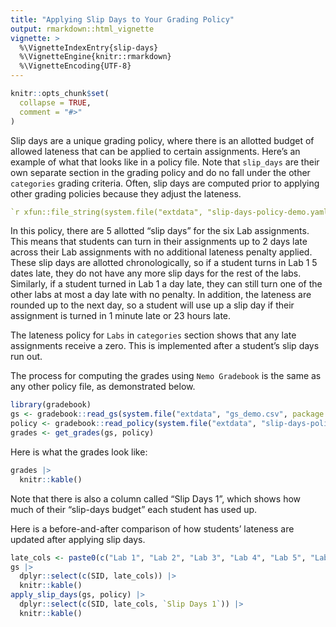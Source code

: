 ```yaml
---
title: "Applying Slip Days to Your Grading Policy"
output: rmarkdown::html_vignette
vignette: >
  %\VignetteIndexEntry{slip-days}
  %\VignetteEngine{knitr::rmarkdown}
  %\VignetteEncoding{UTF-8}
---
```


```r
knitr::opts_chunk$set(
  collapse = TRUE,
  comment = "#>"
)
```

Slip days are a unique grading policy, where there is an allotted budget of allowed lateness that can be applied to certain assignments. Here's an example of what that looks like in a policy file. Note that `slip_days` are their own separate section in the grading policy and do no fall under the other `categories` grading criteria. Often, slip days are computed prior to applying other grading policies because they adjust the lateness.
```yaml
`r xfun::file_string(system.file("extdata", "slip-days-policy-demo.yaml", package = "gradebook"))`

```
In this policy, there are 5 allotted "slip days" for the six Lab assignments. This means that students can turn in their assignments up to 2 days late across their Lab assignments with no additional lateness penalty applied. These slip days are allotted chronologically, so if a student turns in Lab 1 5 dates late, they do not have any more slip days for the rest of the labs. Similarly, if a student turned in Lab 1 a day late, they can still turn one of the other labs at most a day late with no penalty. In addition, the lateness are rounded up to the next day, so a student will use up a slip day if their assignment is turned in 1 minute late or 23 hours late.

The lateness policy for `Labs` in `categories` section shows that any late assignments receive a zero. This is implemented after a student's slip days run out.

The process for computing the grades using `Nemo Gradebook` is the same as any other policy file, as demonstrated below.
```r
library(gradebook)
gs <- gradebook::read_gs(system.file("extdata", "gs_demo.csv", package = "gradebook"))
policy <- gradebook::read_policy(system.file("extdata", "slip-days-policy-demo.yaml", package = "gradebook"))
grades <- get_grades(gs, policy)
```

Here is what the grades look like:
```r
grades |>
  knitr::kable()
```

Note that there is also a column called "Slip Days 1", which shows how much of their "slip-days budget" each student has used up.

Here is a before-and-after comparison of how students' lateness are updated after applying slip days.
```r
late_cols <- paste0(c("Lab 1", "Lab 2", "Lab 3", "Lab 4", "Lab 5", "Lab 6"), " - Lateness (H:M:S)")
gs |>
  dplyr::select(c(SID, late_cols)) |>
  knitr::kable()
apply_slip_days(gs, policy) |>
  dplyr::select(c(SID, late_cols, `Slip Days 1`)) |>
  knitr::kable()
```


